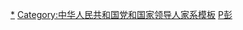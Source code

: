 {{Navbox
|name  = 彭德怀家系
|title = 彭德怀家系
|state = collapsed

|list1 = <center>
{{familytree/start | style=font-size: 90%;}}

{{familytree|||||||||||||||||PMY|y|ZSS|||||||||||PMY=彭民言|ZSS=周氏}}

{{familytree||||||||||||||||,|-|-|-|+|-|-|-|-|-|-|-|.||||||}}

{{familytree|||ZRL|~|LKM|~|PAX|~|PDH||PJH|y|WMS||PRH|y|SMW|ZRL=周瑞莲|LKM=刘坤模|PAX=浦安修|PDH=[[彭德怀]]|PJH=[[彭金华]]|WMS=待考证|PRH=[[彭荣华]]|SMW=待考证}}

{{familytree||||||||||||||||||||||!||||,|-|-|-|'||||}}

{{familytree|PZX||PKB||PAL||PQC||PKZ||PMK||PGG|PZX=彭正祥|PKB=彭康白|PAL=彭爱兰|PQC=彭启超|PKZ=彭康志|PMK=[[彭梅魁]]|PGG=[[彭钢]]}}
{{familytree/end}}</center>

|below = 彭德怀一生没有子嗣，有7个侄女侄子。
}}<noinclude>

[[Category:彭德怀|*]]
[[Category:中华人民共和国党和国家领导人家系模板]]
[[Category:中国家族模板|P彭]]
</noinclude>